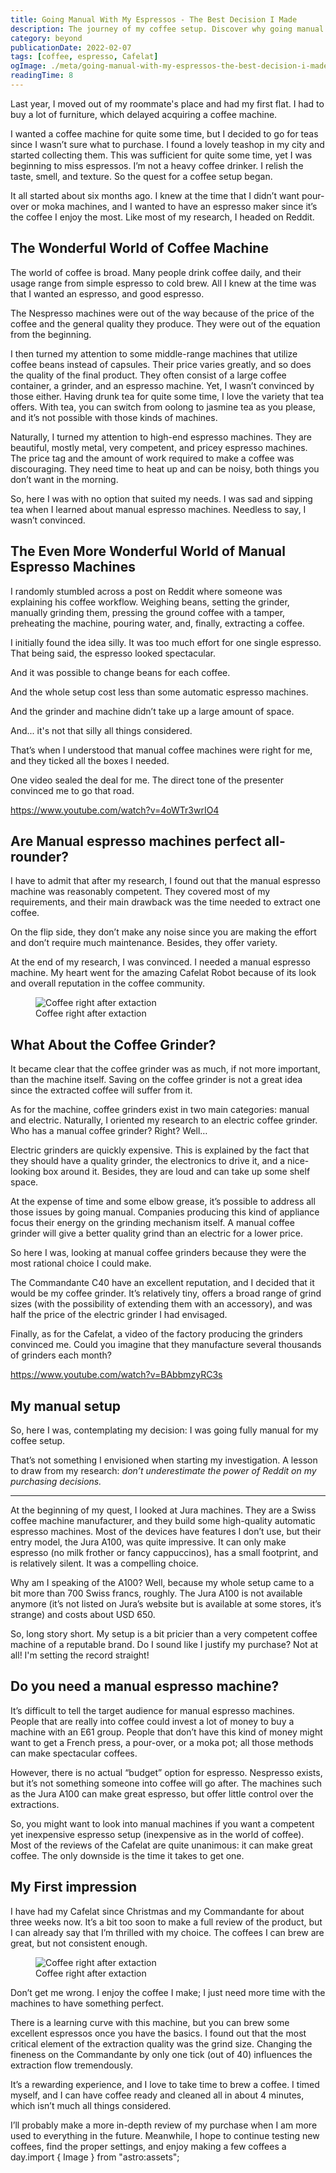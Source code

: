 ```yaml
---
title: Going Manual With My Espressos - The Best Decision I Made
description: The journey of my coffee setup. Discover why going manual is the best decision for any espresso enthusiast.
category: beyond
publicationDate: 2022-02-07
tags: [coffee, espresso, Cafelat]
ogImage: ./meta/going-manual-with-my-espressos-the-best-decision-i-made.png
readingTime: 8
---
```



Last year, I moved out of my roommate's place and had my first flat. I had to buy a lot of furniture, which delayed acquiring a coffee machine.

I wanted a coffee machine for quite some time, but I decided to go for teas since I wasn’t sure what to purchase. I found a lovely teashop in my city and started collecting them. This was sufficient for quite some time, yet I was beginning to miss espressos. I’m not a heavy coffee drinker. I relish the taste, smell, and texture. So the quest for a coffee setup began.

It all started about six months ago. I knew at the time that I didn’t want pour-over or moka machines, and I wanted to have an espresso maker since it’s the coffee I enjoy the most. Like most of my research, I headed on Reddit.

## The Wonderful World of Coffee Machine

The world of coffee is broad. Many people drink coffee daily, and their usage range from simple espresso to cold brew. All I knew at the time was that I wanted an espresso, and good espresso.

The Nespresso machines were out of the way because of the price of the coffee and the general quality they produce. They were out of the equation from the beginning.

I then turned my attention to some middle-range machines that utilize coffee beans instead of capsules. Their price varies greatly, and so does the quality of the final product. They often consist of a large coffee container, a grinder, and an espresso machine. Yet, I wasn’t convinced by those either. Having drunk tea for quite some time, I love the variety that tea offers. With tea, you can switch from oolong to jasmine tea as you please, and it’s not possible with those kinds of machines.

Naturally, I turned my attention to high-end espresso machines. They are beautiful, mostly metal, very competent, and pricey espresso machines. The price tag and the amount of work required to make a coffee was discouraging. They need time to heat up and can be noisy, both things you don’t want in the morning.

So, here I was with no option that suited my needs. I was sad and sipping tea when I learned about manual espresso machines. Needless to say, I wasn’t convinced.

## The Even More Wonderful World of Manual Espresso Machines

I randomly stumbled across a post on Reddit where someone was explaining his coffee workflow. Weighing beans, setting the grinder, manually grinding them, pressing the ground coffee with a tamper, preheating the machine, pouring water, and, finally, extracting a coffee.

I initially found the idea silly. It was too much effort for one single espresso. That being said, the espresso looked spectacular.

And it was possible to change beans for each coffee.

And the whole setup cost less than some automatic espresso machines.

And the grinder and machine didn’t take up a large amount of space.

And... it's not that silly all things considered.

That’s when I understood that manual coffee machines were right for me, and they ticked all the boxes I needed.

One video sealed the deal for me. The direct tone of the presenter convinced me to go that road.

https://www.youtube.com/watch?v=4oWTr3wrIO4

## Are Manual espresso machines perfect all-rounder?

I have to admit that after my research, I found out that the manual espresso machine was reasonably competent. They covered most of my requirements, and their main drawback was the time needed to extract one coffee.

On the flip side, they don’t make any noise since you are making the effort and don’t require much maintenance. Besides, they offer variety.

At the end of my research, I was convinced. I needed a manual espresso machine. My heart went for the amazing Cafelat Robot because of its look and overall reputation in the coffee community.

<figure>
    <Image
        src={coffeeAfterExtraction}
        alt="Coffee right after extaction"
        class="mx-auto rounded-lg sm:w-2/3"
        width={1000}
    />
    <figcaption class="text-sans text-center text-sm">Coffee right after extaction</figcaption>
</figure>

## What About the Coffee Grinder?

It became clear that the coffee grinder was as much, if not more important, than the machine itself. Saving on the coffee grinder is not a great idea since the extracted coffee will suffer from it.

As for the machine, coffee grinders exist in two main categories: manual and electric. Naturally, I oriented my research to an electric coffee grinder. Who has a manual coffee grinder? Right? Well…

Electric grinders are quickly expensive. This is explained by the fact that they should have a quality grinder, the electronics to drive it, and a nice-looking box around it. Besides, they are loud and can take up some shelf space.

At the expense of time and some elbow grease, it’s possible to address all those issues by going manual. Companies producing this kind of appliance focus their energy on the grinding mechanism itself. A manual coffee grinder will give a better quality grind than an electric for a lower price.

So here I was, looking at manual coffee grinders because they were the most rational choice I could make.

The Commandante C40 have an excellent reputation, and I decided that it would be my coffee grinder. It’s relatively tiny, offers a broad range of grind sizes (with the possibility of extending them with an accessory), and was half the price of the electric grinder I had envisaged.

Finally, as for the Cafelat, a video of the factory producing the grinders convinced me. Could you imagine that they manufacture several thousands of grinders each month?

https://www.youtube.com/watch?v=BAbbmzyRC3s

## My manual setup

So, here I was, contemplating my decision: I was going fully manual for my coffee setup.

That’s not something I envisioned when starting my investigation. A lesson to draw from my research: _don’t underestimate the power of Reddit on my purchasing decisions._

---

At the beginning of my quest, I looked at Jura machines. They are a Swiss coffee machine manufacturer, and they build some high-quality automatic espresso machines. Most of the devices have features I don’t use, but their entry model, the Jura A100, was quite impressive. It can only make espresso (no milk frother or fancy cappuccinos), has a small footprint, and is relatively silent. It was a compelling choice.

Why am I speaking of the A100? Well, because my whole setup came to a bit more than 700 Swiss francs, roughly. The Jura A100 is not available anymore (it’s not listed on Jura’s website but is available at some stores, it’s strange) and costs about USD 650.

So, long story short. My setup is a bit pricier than a very competent coffee machine of a reputable brand. Do I sound like I justify my purchase? Not at all! I'm setting the record straight!

## Do you need a manual espresso machine?

It’s difficult to tell the target audience for manual espresso machines. People that are really into coffee could invest a lot of money to buy a machine with an E61 group. People that don’t have this kind of money might want to get a French press, a pour-over, or a moka pot; all those methods can make spectacular coffees.

However, there is no actual “budget” option for espresso. Nespresso exists, but it’s not something someone into coffee will go after. The machines such as the Jura A100 can make great espresso, but offer little control over the extractions.

So, you might want to look into manual machines if you want a competent yet inexpensive espresso setup (inexpensive as in the world of coffee). Most of the reviews of the Cafelat are quite unanimous: it can make great coffee. The only downside is the time it takes to get one.

## My First impression

I have had my Cafelat since Christmas and my Commandante for about three weeks now. It’s a bit too soon to make a full review of the product, but I can already say that I’m thrilled with my choice. The coffees I can brew are great, but not consistent enough.

<figure>
    <Image
        src={niceCrema}
        alt="Coffee right after extaction"
        class="mx-auto rounded-lg sm:w-2/3"
        width={1000}
    />
    <figcaption class="text-sans text-center text-sm">Coffee right after extaction</figcaption>
</figure>

Don’t get me wrong. I enjoy the coffee I make; I just need more time with the machines to have something perfect.

There is a learning curve with this machine, but you can brew some excellent espressos once you have the basics. I found out that the most critical element of the extraction quality was the grind size. Changing the fineness on the Commandante by only one tick (out of 40) influences the extraction flow tremendously.

It’s a rewarding experience, and I love to take time to brew a coffee. I timed myself, and I can have coffee ready and cleaned all in about 4 minutes, which isn’t much all things considered.

I’ll probably make a more in-depth review of my purchase when I am more used to everything in the future. Meanwhile, I hope to continue testing new coffees, find the proper settings, and enjoy making a few coffees a day.import { Image } from "astro:assets";
